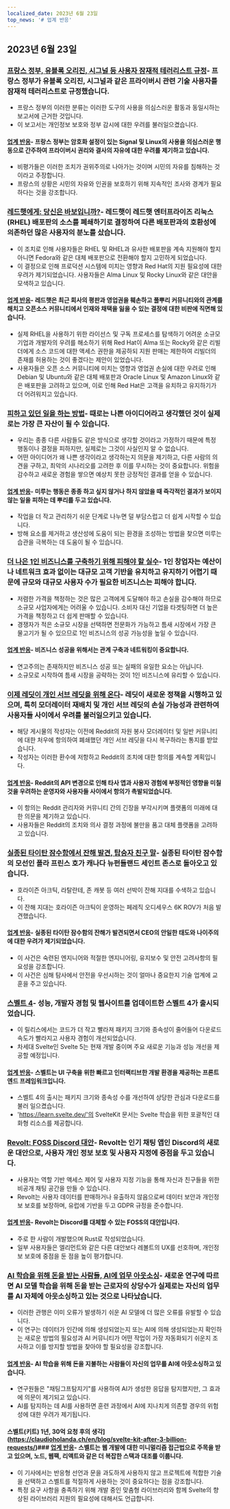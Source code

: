 ```yaml
---
localized_date: 2023년 6월 23일
top_news: '# 업계 반응'
---
```




<CallToAction />

<Steps>

## 2023년 6월 23일

### [프랑스 정부, 유블록 오리진, 시그널 등 사용자 잠재적 테러리스트 규정](https://www.laquadrature.net/en/2023/06/05/criminalization-of-encryption-the-8-december-case/)- 프랑스 정부가 유블록 오리진, 시그널과 같은 프라이버시 관련 기술 사용자를 잠재적 테러리스트로 규정했습니다.

- 프랑스 정부의 이러한 분류는 이러한 도구의 사용을 의심스러운 활동과 동일시하는 보고서에 근거한 것입니다.
- 이 보고서는 개인정보 보호와 정부 감시에 대한 우려를 불러일으켰습니다.

#### [업계 반응](http://news.ycombinator.com/item?id=36428046)- 프랑스 정부는 암호화 설정이 있는 Signal 및 Linux의 사용을 의심스러운 행동으로 간주하여 프라이버시 권리와 결사의 자유에 대한 우려를 제기하고 있습니다.

- 비평가들은 이러한 조치가 권위주의로 나아가는 것이며 시민의 자유를 침해하는 것이라고 주장합니다.
- 프랑스의 상황은 시민의 자유와 인권을 보호하기 위해 지속적인 조사와 경계가 필요하다는 것을 강조합니다.

### [레드햇에게: 당신은 바보입니까?](https://www.jeffgeerling.com/blog/2023/dear-red-hat-are-you-dumb)- 레드햇이 레드햇 엔터프라이즈 리눅스(RHEL) 배포판의 소스를 폐쇄하기로 결정하여 다른 배포판과의 호환성에 의존하던 많은 사용자의 분노를 샀습니다.

- 이 조치로 인해 사용자들은 RHEL 및 RHEL과 유사한 배포판을 계속 지원해야 할지 아니면 Fedora와 같은 대체 배포판으로 전환해야 할지 고민하게 되었습니다.
- 이 결정으로 인해 프로덕션 시스템에 미치는 영향과 Red Hat의 지원 필요성에 대한 우려가 제기되었습니다. 사용자들은 Alma Linux 및 Rocky Linux와 같은 대안을 모색하고 있습니다.

#### [업계 반응](http://news.ycombinator.com/item?id=36436786)- 레드햇은 최근 회사의 평판과 영업권을 훼손하고 풀뿌리 커뮤니티와의 관계를 해치고 오픈소스 커뮤니티에서 인재와 채택을 잃을 수 있는 결정에 대한 비판에 직면해 있습니다.

- 실제 RHEL을 사용하기 위한 라이선스 및 구독 프로세스를 탐색하기 어려운 소규모 기업과 개발자의 우려를 해소하기 위해 Red Hat이 Alma 또는 Rocky와 같은 리빌더에게 소스 코드에 대한 액세스 권한을 제공하되 지원 판매는 제한하여 리빌더의 존재를 허용하는 것이 좋겠다는 제안이 있었습니다.
- 사용자들은 오픈 소스 커뮤니티에 미치는 영향과 영업권 손실에 대한 우려로 인해 Debian 및 Ubuntu와 같은 대체 배포판과 Oracle Linux 및 Amazon Linux와 같은 배포판을 고려하고 있으며, 이로 인해 Red Hat은 고객을 유치하고 유지하기가 더 어려워지고 있습니다.

### [피하고 있던 일을 하는 방법](https://jasonfeifer.beehiiv.com/p/the-thing-that-seems-like-a-bad-idea-maybe-try-it)- 때로는 나쁜 아이디어라고 생각했던 것이 실제로는 가장 큰 자산이 될 수 있습니다.

- 우리는 종종 다른 사람들도 같은 방식으로 생각할 것이라고 가정하기 때문에 특정 행동이나 결정을 피하지만, 실제로는 그것이 사실인지 알 수 없습니다.
- 어떤 아이디어가 왜 나쁜 생각이라고 생각하는지 의문을 제기하고, 다른 사람의 의견을 구하고, 최악의 시나리오를 고려한 후 이를 무시하는 것이 중요합니다. 위험을 감수하고 새로운 경험을 쌓으면 예상치 못한 긍정적인 결과를 얻을 수 있습니다.

#### [업계 반응](http://news.ycombinator.com/item?id=36427849)- 미루는 행동은 종종 하고 싶지 않거나 하지 않았을 때 즉각적인 결과가 보이지 않는 일을 피하는 데 뿌리를 두고 있습니다.

- 작업을 더 작고 관리하기 쉬운 단계로 나누면 덜 부담스럽고 더 쉽게 시작할 수 있습니다.
- 방해 요소를 제거하고 생산성에 도움이 되는 환경을 조성하는 방법을 찾으면 미루는 습관을 극복하는 데 도움이 될 수 있습니다.

### [더 나은 1인 비즈니스를 구축하기 위해 피해야 할 실수](https://tinyempires.substack.com/p/4-mistakes-to-avoid-to-build-a-better)- 1인 창업자는 예산이나 네트워크 효과 없이는 대규모 고객 기반을 유치하고 유지하기 어렵기 때문에 규모와 대규모 사용자 수가 필요한 비즈니스는 피해야 합니다.

- 저렴한 가격을 책정하는 것은 많은 고객에게 도달해야 하고 손실을 감수해야 하므로 소규모 사업자에게는 어려울 수 있습니다. 소비자 대신 기업을 타겟팅하면 더 높은 가격을 책정하고 더 쉽게 판매할 수 있습니다.
- 경쟁자가 적은 소규모 시장을 선택하면 전문화가 가능하고 틈새 시장에서 가장 큰 물고기가 될 수 있으므로 1인 비즈니스의 성공 가능성을 높일 수 있습니다.

#### [업계 반응](http://news.ycombinator.com/item?id=36431268)- 비즈니스 성공을 위해서는 관계 구축과 네트워킹이 중요합니다.

- 연고주의는 존재하지만 비즈니스 성공 또는 실패의 유일한 요소는 아닙니다.
- 소규모로 시작하여 틈새 시장을 공략하는 것이 1인 비즈니스에 유리할 수 있습니다.

### [이제 레딧이 개인 서브 레딧을 위해 온다](https://toot.cat/@dredmorbius/110588848407336816)- 레딧이 새로운 정책을 시행하고 있으며, 특히 모더레이터 재배치 및 개인 서브 레딧의 손실 가능성과 관련하여 사용자들 사이에서 우려를 불러일으키고 있습니다.

- 해당 게시물의 작성자는 이전에 Reddit의 자원 봉사 모더레이터 및 일반 커뮤니티에 대한 처우에 항의하여 폐쇄했던 개인 서브 레딧을 다시 복구하라는 통지를 받았습니다.
- 작성자는 이러한 환수에 저항하고 Reddit의 조치에 대한 항의를 계속할 계획입니다.

#### [업계 반응](http://news.ycombinator.com/item?id=36434885)- Reddit의 API 변경으로 인해 타사 앱과 사용자 경험에 부정적인 영향을 미칠 것을 우려하는 운영자와 사용자들 사이에서 항의가 촉발되었습니다.

- 이 항의는 Reddit 관리자와 커뮤니티 간의 긴장을 부각시키며 플랫폼의 미래에 대한 의문을 제기하고 있습니다.
- 사용자들은 Reddit의 조치와 의사 결정 과정에 불만을 품고 대체 플랫폼을 고려하고 있습니다.

### [실종된 타이탄 잠수함에서 잔해 발견, 탑승자 친구 말](https://www.bbc.com/news/live/world-us-canada-65967464)- 실종된 타이탄 잠수함의 모선인 폴라 프린스 호가 캐나다 뉴펀들랜드 세인트 존스로 돌아오고 있습니다.

- 호라이즌 아크틱, 라탈란테, 존 캐봇 등 여러 선박이 잔해 지대를 수색하고 있습니다.
- 이 잔해 지대는 호라이즌 아크틱이 운영하는 페레직 오디세우스 6K ROV가 처음 발견했습니다.

#### [업계 반응](http://news.ycombinator.com/item?id=36434173)- 실종된 타이탄 잠수함의 잔해가 발견되면서 CEO의 안일한 태도와 나이주의에 대한 우려가 제기되었습니다.

- 이 사건은 숙련된 엔지니어와 적절한 엔지니어링, 유지보수 및 안전 고려사항의 필요성을 강조합니다.
- 이 사건은 심해 탐사에서 안전을 우선시하는 것이 얼마나 중요한지 기술 업계에 교훈을 주고 있습니다.

### [스벨트 4](https://svelte.dev/blog/svelte-4)- 성능, 개발자 경험 및 웹사이트를 업데이트한 스벨트 4가 출시되었습니다.

- 이 릴리스에서는 코드가 더 작고 빨라져 패키지 크기와 종속성이 줄어들어 다운로드 속도가 빨라지고 사용자 경험이 개선되었습니다.
- 차세대 Svelte인 Svelte 5는 현재 개발 중이며 주요 새로운 기능과 성능 개선을 제공할 예정입니다.

#### [업계 반응](http://news.ycombinator.com/item?id=36432272)- 스벨트는 UI 구축을 위한 빠르고 인터랙티브한 개발 환경을 제공하는 프론트엔드 프레임워크입니다.

- 스벨트 4의 출시는 패키지 크기와 종속성 수를 개선하여 상당한 관심과 다운로드를 불러 일으켰습니다.
- 'https://learn.svelte.dev/'의 SvelteKit 문서는 Svelte 학습을 위한 포괄적인 대화형 리소스를 제공합니다.

### [Revolt: FOSS Discord 대안](https://revolt.chat/)- Revolt는 인기 채팅 앱인 Discord의 새로운 대안으로, 사용자 개인 정보 보호 및 사용자 지정에 중점을 두고 있습니다.

- 사용자는 역할 기반 액세스 제어 및 사용자 지정 기능을 통해 자신과 친구들을 위한 비공개 채팅 공간을 만들 수 있습니다.
- Revolt는 사용자 데이터를 판매하거나 유출하지 않음으로써 데이터 보안과 개인정보 보호를 보장하며, 유럽에 기반을 두고 GDPR 규정을 준수합니다.

#### [업계 반응](http://news.ycombinator.com/item?id=36433842)- Revolt는 Discord를 대체할 수 있는 FOSS의 대안입니다.

- 주로 한 사람이 개발했으며 Rust로 작성되었습니다.
- 일부 사용자들은 엘리먼트와 같은 다른 대안보다 레볼트의 UX를 선호하며, 개인정보 보호에 중점을 둔 점을 높이 평가합니다.

### [AI 학습을 위해 돈을 받는 사람들, AI에 업무 아웃소싱](https://www.technologyreview.com/2023/06/22/1075405/the-people-paid-to-train-ai-are-outsourcing-their-work-to-ai/)- 새로운 연구에 따르면 AI 모델 학습을 위해 돈을 받는 근로자의 상당수가 실제로는 자신의 업무를 AI 자체에 아웃소싱하고 있는 것으로 나타났습니다.

- 이러한 관행은 이미 오류가 발생하기 쉬운 AI 모델에 더 많은 오류를 유발할 수 있습니다.
- 이 연구는 데이터가 인간에 의해 생성되었는지 또는 AI에 의해 생성되었는지 확인하는 새로운 방법의 필요성과 AI 커뮤니티가 어떤 작업이 가장 자동화되기 쉬운지 조사하고 이를 방지할 방법을 찾아야 할 필요성을 강조합니다.

#### [업계 반응](http://news.ycombinator.com/item?id=36432279)- AI 학습을 위해 돈을 지불하는 사람들이 자신의 업무를 AI에 아웃소싱하고 있습니다.

- 연구원들은 "채팅그프탐지기"를 사용하여 AI가 생성한 응답을 탐지했지만, 그 효과에 의문이 제기되고 있습니다.
- AI를 탐지하는 데 AI를 사용하면 훈련 과정에서 AI에 지나치게 의존할 경우의 위험성에 대한 우려가 제기됩니다.

#### 스벨트(키트) 1년, 30억 요청 후의 생각](https://claudioholanda.ch/en/blog/svelte-kit-after-3-billion-requests/)### [업계 반응](http://news.ycombinator.com/item?id=36427583)- 스벨트는 웹 개발에 대한 미니멀리즘 접근법으로 주목을 받고 있으며, 노드, 웹팩, 리액트와 같은 더 복잡한 스택과 대조를 이룹니다.

- 이 기사에서는 반응형 선언과 문을 과도하게 사용하지 않고 프로젝트에 적합한 기술을 선택하고 스벨트를 적절하게 사용하는 것이 중요하다는 점을 강조합니다.
- 특정 요구 사항을 충족하기 위해 개발 중인 맞춤형 라이브러리와 함께 Svelte의 향상된 라이브러리 지원의 필요성에 대해서도 언급합니다.

</Steps>
